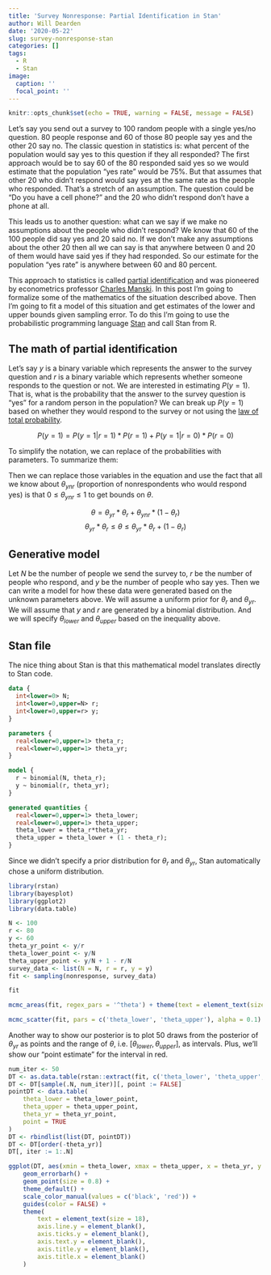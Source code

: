 ```yaml
---
title: 'Survey Nonresponse: Partial Identification in Stan'
author: Will Dearden
date: '2020-05-22'
slug: survey-nonresponse-stan
categories: []
tags:
  - R
  - Stan
image:
  caption: ''
  focal_point: ''
---
```



```r
knitr::opts_chunk$set(echo = TRUE, warning = FALSE, message = FALSE)
```

Let's say you send out a survey to 100 random people with a single yes/no question. 80 people response and 60 of those 80 people say yes and the other 20 say no. The classic question in statistics is: what percent of the population would say yes to this question if they all responded? The first approach would be to say 60 of the 80 responded said yes so we would estimate that the population "yes rate" would be 75%. But that assumes that other 20 who didn't respond would say yes at the same rate as the people who responded. That's a stretch of an assumption. The question could be "Do you have a cell phone?" and the 20 who didn't respond don't have a phone at all.

This leads us to another question: what can we say if we make no assumptions about the people who didn't respond? We know that 60 of the 100 people did say yes and 20 said no. If we don't make any assumptions about the other 20 then all we can say is that anywhere between 0 and 20 of them would have said yes if they had responded. So our estimate for the population "yes rate" is anywhere between 60 and 80 percent.

This approach to statistics is called [partial identification](https://scholar.harvard.edu/files/tamer/files/pie.pdf) and was pioneered by econometrics professor [Charles Manski](https://en.wikipedia.org/wiki/Charles_F._Manski). In this post I'm going to formalize some of the mathematics of the situation described above. Then I'm going to fit a model of this situation and get estimates of the lower and upper bounds given sampling error. To do this I'm going to use the probabilistic programming language [Stan](https://mc-stan.org/) and call Stan from R.

## The math of partial identification

Let's say $y$ is a binary variable which represents the answer to the survey question and $r$ is a binary variable which represents whether someone responds to the question or not. We are interested in estimating $P(y = 1)$. That is, what is the probability that the answer to the survey question is "yes" for a random person in the population? We can break up $P(y = 1)$ based on whether they would respond to the survey or not using the [law of total probability](https://en.wikipedia.org/wiki/Law_of_total_probability).

$$P(y=1) = P(y=1|r=1) * P(r=1) + P(y=1|r=0) * P(r=0)$$

To simplify the notation, we can replace of the probabilities with parameters. To summarize them:

\begin{align*}
\theta &= P(y = 1) \\
\theta_{yr} &= P(y = 1|r=1) \\
\theta_r &= P(r = 1) \\
\theta_{ynr} &= P(y = 1|r = 0) \\
\end{align*}

Then we can replace those variables in the equation and use the fact that all we know about $\theta_{ynr}$ (proportion of nonrespondents who would respond yes) is that $0 \leq \theta_{ynr} \leq 1$ to get bounds on $\theta$.

$$\theta = \theta_{yr} * \theta_r + \theta_{ynr} * (1 - \theta_r) $$
$$\theta_{yr} * \theta_r \leq \theta \leq \theta_{yr} * \theta_r + (1 - \theta_r)$$

## Generative model

Let $N$ be the number of people we send the survey to, $r$ be the number of people who respond, and $y$ be the number of people who say yes. Then we can write a model for how these data were generated based on the unknown parameters above. We will assume a uniform prior for $\theta_r$ and $\theta_{yr}$. We will assume that $y$ and $r$ are generated by a binomial distribution. And we will specify $\theta_{lower}$ and $\theta_{upper}$ based on the inequality above.

\begin{align*}
\theta_r &\sim Uniform(0, 1) \\
\theta_{yr} &\sim Uniform(0, 1) \\
r|\theta_r &\sim Binomial(N, \theta_r) \\
y|\theta_{yr} &\sim Binomial(r, \theta_{yr}) \\
\theta_{lower} &= \theta_r*\theta_{yr} \\
\theta_{upper} &= \theta_r*\theta_{yr} + (1 - \theta_r)
\end{align*}

## Stan file

The nice thing about Stan is that this mathematical model translates directly to Stan code.

```stan
data {
  int<lower=0> N;
  int<lower=0,upper=N> r;
  int<lower=0,upper=r> y;
}

parameters {
  real<lower=0,upper=1> theta_r;
  real<lower=0,upper=1> theta_yr;
}

model {
  r ~ binomial(N, theta_r);
  y ~ binomial(r, theta_yr);
}

generated quantities {
  real<lower=0,upper=1> theta_lower;
  real<lower=0,upper=1> theta_upper;
  theta_lower = theta_r*theta_yr;
  theta_upper = theta_lower + (1 - theta_r);
}
```

Since we didn't specify a prior distribution for $\theta_r$ and $\theta_{yr}$, Stan automatically chose a uniform distribution.

```r
library(rstan)
library(bayesplot)
library(ggplot2)
library(data.table)
```

```r
N <- 100
r <- 80
y <- 60
theta_yr_point <- y/r
theta_lower_point <- y/N
theta_upper_point <- y/N + 1 - r/N
survey_data <- list(N = N, r = r, y = y)
fit <- sampling(nonresponse, survey_data)
```

```r
fit
```

```r
mcmc_areas(fit, regex_pars = '^theta') + theme(text = element_text(size = 18))

mcmc_scatter(fit, pars = c('theta_lower', 'theta_upper'), alpha = 0.1) + theme(text = element_text(size = 18))
```

Another way to show our posterior is to plot 50 draws from the posterior of $\theta_{yr}$ as points and the range of $\theta$, i.e. $[\theta_{lower}, \theta_{upper}]$, as intervals. Plus, we'll show our "point estimate" for the interval in red.

```r
num_iter <- 50
DT <- as.data.table(rstan::extract(fit, c('theta_lower', 'theta_upper', 'theta_yr')))
DT <- DT[sample(.N, num_iter)][, point := FALSE]
pointDT <- data.table(
    theta_lower = theta_lower_point,
    theta_upper = theta_upper_point,
    theta_yr = theta_yr_point,
    point = TRUE
)
DT <- rbindlist(list(DT, pointDT))
DT <- DT[order(-theta_yr)]
DT[, iter := 1:.N]

ggplot(DT, aes(xmin = theta_lower, xmax = theta_upper, x = theta_yr, y = iter, color = point)) +
    geom_errorbarh() +
    geom_point(size = 0.8) +
    theme_default() +
    scale_color_manual(values = c('black', 'red')) +
    guides(color = FALSE) +
    theme(
        text = element_text(size = 18),
        axis.line.y = element_blank(),
        axis.ticks.y = element_blank(),
        axis.text.y = element_blank(),
        axis.title.y = element_blank(),
        axis.title.x = element_blank()
    )
```
